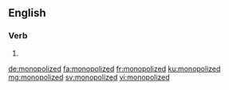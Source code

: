==English==

===Verb===
{{head|en|verb form}}

# {{en-past of|monopolize}}

[[de:monopolized]]
[[fa:monopolized]]
[[fr:monopolized]]
[[ku:monopolized]]
[[mg:monopolized]]
[[sv:monopolized]]
[[vi:monopolized]]